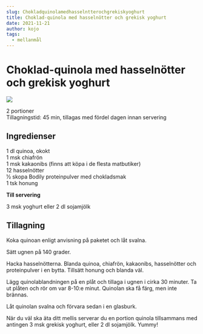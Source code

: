 ```yaml
---
slug: Chokladquinolamedhasselntterochgrekiskyoghurt
title: Choklad-quinola med hasselnötter och grekisk yoghurt
date: 2021-11-21
author: kojo
tags:
  - mellanmål
---
```

# Choklad-quinola med hasselnötter och grekisk yoghurt

![](../images/32b59cf6-09be-457b-bb2f-b3fad3c3e4c6.png)

2 portioner<br/>
Tillagningstid: 45 min, tillagas med fördel dagen innan servering

## Ingredienser

1 dl quinoa, okokt<br/>
1 msk chiafrön<br/>
1 msk kakaonibs (finns att köpa i de flesta matbutiker)<br/>
12 hasselnötter<br/>
1⁄2 skopa Bodily proteinpulver med chokladsmak<br/>
1 tsk honung

**Till servering**

3 msk yoghurt eller 2 dl sojamjölk

## Tillagning

Koka quinoan enligt anvisning på paketet och låt svalna. 

Sätt ugnen på 140 grader. 

Hacka hasselnötterna. Blanda quinoa, chiafrön, kakaonibs, hasselnötter och proteinpulver i en bytta. Tillsätt honung och blanda väl. 

Lägg quinolablandningen på en plåt och tillaga i ugnen i cirka 30 minuter. Ta ut plåten och rör om var 8-10:e minut. Quinolan ska få färg, men inte brännas. 

Låt quinolan svalna och förvara sedan i en glasburk. 

När du väl ska äta ditt mellis serverar du en portion quinola tillsammans med antingen 3 msk grekisk yoghurt, eller 2 dl sojamjölk. Yummy!